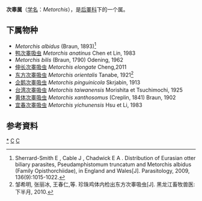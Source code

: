 {{Automatic Taxobox
| taxon = Metorchis
| authority = Looss, 1899
}}

'''次睾属'''（[[学名|学名]]：''Metorchis''），是[[后睪科|后睪科]]下的一个属。

==下属物种==
* ''Metorchis albidus'' (Braun, 1893)<ref>Sherrard-Smith E ,  Cable J ,  Chadwick E A . Distribution of Eurasian otter biliary parasites, Pseudamphistomum truncatum and Metorchis albidus (Family Opisthorchiidae), in England and Wales[J]. Parasitology, 2009, 136(9):1015-1022.</ref>
* [[鸭次睾吸虫|鸭次睾吸虫]] ''Metorchis anatinus'' Chen et Lin, 1983
* ''Metorchis bilis'' (Braun, 1790) Odening, 1962
* [[伸长次睾吸虫|伸长次睾吸虫]] ''Metorchis elongate'' Cheng,2011
* [[东方次睾吸虫|东方次睾吸虫]] ''Metorchis orientalis'' Tanabe, 1921<ref>邹希明, 张丽冰, 王春仁,等. 珍珠鸡体内检出东方次睾吸虫[J]. 黑龙江畜牧兽医:下半月, 2010.</ref>
* [[企鹅次睾吸虫|企鹅次睾吸虫]] ''Metorchis pinguinicola'' Skrjabin, 1913
* [[台湾次睾吸虫|台湾次睾吸虫]] ''Metorchis taiwanensis'' Morishita et Tsuchimochi, 1925
* [[黄体次睾吸虫|黄体次睾吸虫]] ''Metorchis xanthosomus'' (Creplin, 1841) Braun, 1902
* [[宜春次睾吸虫|宜春次睾吸虫]] ''Metorchis yichunensis'' Hsu et Li, 1983

==参考資料==
{{reflist}}

{{taxonbar}}
[[Category:_次睾属|*]]
[[Category:_后睪科|C]]
[[Category:_1899年描述的分类群|C]]